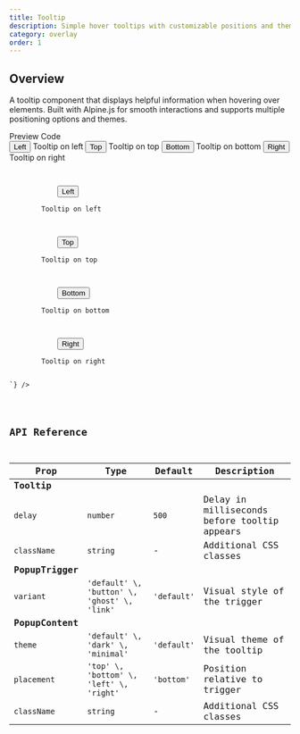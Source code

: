 ```yaml
---
title: Tooltip
description: Simple hover tooltips with customizable positions and themes
category: overlay
order: 1
---
```



## Overview

A tooltip component that displays helpful information when hovering over elements. Built with Alpine.js for smooth interactions and supports multiple positioning options and themes.

<Tabs defaultValue="preview" class="h-auto">
    <TabsList variant="pills" slot="list">
        <TabsTrigger value="preview" variant="pills">Preview</TabsTrigger>
        <TabsTrigger value="code" variant="pills">Code</TabsTrigger>
    </TabsList>
    <TabsContent value="preview" preview class="space-y-8">
        <div class="flex flex-row gap-6 max-w-md mx-auto">
            <Tooltip>
                <PopupTrigger>
                    <Button variant="outline">Left</Button>
                </PopupTrigger>
                <PopupContent placement="left" className="p-2 w-40 text-center">Tooltip on left</PopupContent>
            </Tooltip>
            <Tooltip>
                <PopupTrigger>
                    <Button variant="outline">Top</Button>
                </PopupTrigger>
                <PopupContent placement="top" className="p-2 w-40 text-center">Tooltip on top</PopupContent>
            </Tooltip>
            <Tooltip>
                <PopupTrigger>
                    <Button variant="outline">Bottom</Button>
                </PopupTrigger>
                <PopupContent placement="bottom" className="p-2 w-40 text-center">Tooltip on bottom</PopupContent>
            </Tooltip>
            <Tooltip>
                <PopupTrigger>
                    <Button variant="outline">Right</Button>
                </PopupTrigger>
                <PopupContent placement="right" className="p-2 w-40 text-center">Tooltip on right</PopupContent>
            </Tooltip>
        </div>
    </TabsContent>
    <TabsContent value="code">
        <Code language="astro" code={`---
---

<div class="flex flex-row gap-6 max-w-md mx-auto">
    <Tooltip>
        <PopupTrigger>
            <Button variant="outline">Left</Button>
        </PopupTrigger>
        <PopupContent placement="left" className="p-2 w-40 text-center">Tooltip on left</PopupContent>
    </Tooltip>
    <Tooltip>
        <PopupTrigger>
            <Button variant="outline">Top</Button>
        </PopupTrigger>
        <PopupContent placement="top" className="p-2 w-40 text-center">Tooltip on top</PopupContent>
    </Tooltip>
    <Tooltip>
        <PopupTrigger>
            <Button variant="outline">Bottom</Button>
        </PopupTrigger>
        <PopupContent placement="bottom" className="p-2 w-40 text-center">Tooltip on bottom</PopupContent>
    </Tooltip>
    <Tooltip>
        <PopupTrigger>
            <Button variant="outline">Right</Button>
        </PopupTrigger>
        <PopupContent placement="right" className="p-2 w-40 text-center">Tooltip on right</PopupContent>
    </Tooltip>
</div>
`} />
    </TabsContent>
</Tabs>

## API Reference

| Prop             | Type                                         | Default     | Description                                  |
| ---------------- | -------------------------------------------- | ----------- | -------------------------------------------- |
| **Tooltip**      |                                              |             |                                              |
| `delay`          | `number`                                     | `500`       | Delay in milliseconds before tooltip appears |
| `className`      | `string`                                     | -           | Additional CSS classes                       |
| **PopupTrigger** |                                              |             |                                              |
| `variant`        | `'default' \, 'button' \, 'ghost' \, 'link'` | `'default'` | Visual style of the trigger                  |
| **PopupContent** |                                              |             |                                              |
| `theme`          | `'default' \, 'dark' \, 'minimal'`           | `'default'` | Visual theme of the tooltip                  |
| `placement`      | `'top' \, 'bottom' \, 'left' \, 'right'`     | `'bottom'`  | Position relative to trigger                 |
| `className`      | `string`                                     | -           | Additional CSS classes                       |
